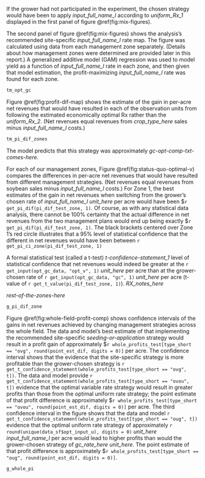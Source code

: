 If the grower had not participated in the experiment, the chosen strategy would have been to apply _input_full_name_l_ according to _uniform_Rx_1_ displayed in the first panel of figure \@ref(fig:mix-figures).

The second panel of figure \@ref(fig:mix-figures) shows the analysis's recommended site-specific _input_full_name_l_ rate map. The figure was calculated using data from each management zone separately. (Details about how management zones were determined are provided later in this report.)  A generalized additive model (GAM) regression was used to model yield as a function of _input_full_name_l_ rate in each zone, and then given that model estimation, the profit-maximizing _input_full_name_l_ rate was found for each zone. 

<!-- Table \@ref(tab:yield-summary-table) lists for each zone the estimated per-acre yields that would have resulted, given the year's growing conditions, from applying the grower-chosen _seeding-or-application_ strategy and the estimated optimal _input_full_name_l_ rate derived from the data and model.  -->

```r

tm_opt_gc

```

Figure \@ref(fig:profit-dif-map) shows the estimate of the gain in per-acre net revenues that would have resulted in each of the observation units from following the estimated economically optimal Rx rather than the _uniform_Rx_2_. (Net revenues equal revenues from _crop_type_here_ sales minus _input_full_name_l_ costs.)

```r
tm_pi_dif_zones 
```

The model predicts that this strategy was approximately _gc-opt-comp-txt-comes-here_.


For each of our management zones, Figure \@ref(fig:status-quo-optimal-v) compares the differences in per-acre net revenues that would have resulted from different management strategies. (Net revenues equal revenues from soybean sales minus _input_full_name_l_ costs.) For Zone 1, the best estimates of the gain in net revenues when switching from the grower's chosen rate of _input_full_name_l_ _unit_here_ per acre would have been $`r get_pi_dif(pi_dif_test_zone, 1)`. Of course, as with any statistical data analysis, there cannot be 100% certainty that the actual difference in net revenues from the two management plans would end up being exactly $`r get_pi_dif(pi_dif_test_zone, 1)`. The black brackets centered over Zone 1's red circle illustrates that a 95% level of statistical confidence that the different in net revenues would have been between `r get_pi_ci_zone(pi_dif_test_zone, 1)`

A formal statistical test (called a t-test) _t-confidence-statement_1_ level of statistical confidence that net revenues would indeed be greater at the `r get_input(opt_gc_data, "opt_v", 1)` _unit_here_ per acre than at the grower-chosen rate of `r get_input(opt_gc_data, "gc", 1)` _unit_here_ per acre (t-value of `r get_t_value(pi_dif_test_zone, 1)`). _RX_notes_here_ 

_rest-of-the-zones-here_


```r

g_pi_dif_zone

```


Figure \@ref(fig:whole-field-profit-comp) shows confidence intervals of the gains in net revenues achieved by changing management strategies across the whole field.  The data and model's best estimate of that implementing the recommended site-specific _seeding-or-application_ strategy would result in a profit gain of approximately \$`r whole_profits_test[type_short == "ovg", round(point_est_dif, digits = 0)]` per acre.  The confidence interval shows that the evidence that the site-specific strategy is more profitable than the grower-chosen strategy is `r get_t_confidence_statement(whole_profits_test[type_short == "ovg", t])`. The data and model provide `r get_t_confidence_statement(whole_profits_test[type_short == "ovou", t])` evidence that the optimal variable rate strategy would result in greater profits than those from the optimal uniform rate strategy;  the point estimate of that profit difference is approximately \$`r whole_profits_test[type_short == "ovou", round(point_est_dif, digits = 0)]` per acre. The third confidence interval in the figure shows that the data and model `r get_t_confidence_statement(whole_profits_test[type_short == "oug", t])` evidence that the optimal uniform rate strategy of approximately `r round(unique(data_sf$opt_input_u), digits = 0)` _unit_here_ _input_full_name_l_ per acre would lead to higher profits than would the grower-chosen strategy of _gc_rate_here_ _unit_here_.  The point estimate of that profit difference is approximately \$`r whole_profits_test[type_short == "oug", round(point_est_dif, digits = 0)]`. 

```r
g_whole_pi

```


